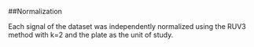 ##Normalization

Each signal of the dataset was independently normalized using the RUV3 method with k=2 and the plate as the unit of study.
